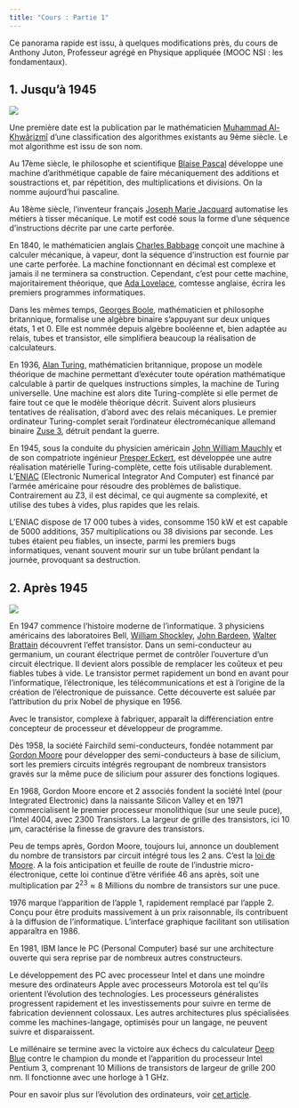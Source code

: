 ---
title: "Cours : Partie 1"
---

Ce panorama rapide est issu, à quelques modifications près, du cours de Anthony Juton, Professeur agrégé en Physique appliquée (MOOC NSI : les fondamentaux).

## 1. Jusqu'à 1945

![](archi_histoire_1.png)

Une première date est la publication par le mathématicien [Muhammad Al-Khwârizmî](https://fr.wikipedia.org/wiki/Al-Khw%C3%A2rizm%C3%AE){ target=_blank } d'une classification des algorithmes existants au 9ème siècle. Le mot algorithme est issu de son nom.

 Au 17ème siècle, le philosophe et scientifique [Blaise Pascal](https://fr.wikipedia.org/wiki/Blaise_Pascal){ target=_blank } développe une machine d'arithmétique capable de faire mécaniquement des additions et soustractions et, par répétition, des multiplications et divisions. On la nomme aujourd'hui pascaline.

 Au 18ème siècle, l'inventeur français [Joseph Marie Jacquard](https://fr.wikipedia.org/wiki/Joseph_Marie_Jacquard){ target=_blank } automatise les métiers à tisser mécanique. Le motif est codé sous la forme d'une séquence d'instructions décrite par une carte perforée.

 En 1840, le mathématicien anglais [Charles Babbage](https://fr.wikipedia.org/wiki/Charles_Babbage){ target=_blank } conçoit une machine à calculer mécanique, à vapeur, dont la séquence d'instruction est fournie par une carte perforée. La machine fonctionnant en décimal est complexe et jamais il ne terminera sa construction. Cependant, c'est pour cette machine, majoritairement théorique, que [Ada Lovelace](https://fr.wikipedia.org/wiki/Ada_Lovelace){ target=_blank }, comtesse anglaise, écrira les premiers programmes informatiques.

 Dans les mêmes temps, [Georges Boole](https://fr.wikipedia.org/wiki/George_Boole){ target=_blank }, mathématicien et philosophe britannique, formalise une algèbre binaire s'appuyant sur deux uniques états, 1 et 0. Elle est nommée depuis algèbre booléenne et, bien adaptée au relais, tubes et transistor, elle simplifiera beaucoup la réalisation de calculateurs.

 En 1936, [Alan Turing](https://fr.wikipedia.org/wiki/Alan_Turing){ target=_blank }, mathématicien britannique, propose un modèle théorique de machine permettant d'exécuter toute opération mathématique calculable à partir de quelques instructions simples, la machine de Turing universelle. Une machine est alors dite Turing-complète si elle permet de faire tout ce que le modèle théorique décrit.
Suivent alors plusieurs tentatives de réalisation, d'abord avec des relais mécaniques. Le premier ordinateur Turing-complet serait l'ordinateur électromécanique allemand binaire [Zuse 3](https://fr.wikipedia.org/wiki/Zuse_3){ target=_blank }, détruit pendant la guerre.

 En 1945, sous la conduite du physicien américain [John William Mauchly](https://fr.wikipedia.org/wiki/John_William_Mauchly){ target=_blank } et de son compatriote ingénieur [Presper Eckert](https://fr.wikipedia.org/wiki/John_Eckert){ target=_blank }, est développée une autre réalisation matérielle Turing-complète, cette fois utilisable durablement. L'[ENIAC](https://fr.wikipedia.org/wiki/ENIAC){ target=_blank } (Electronic Numerical Integrator And Computer) est financé par l'armée américaine pour résoudre des problèmes de balistique. Contrairement au Z3, il est décimal, ce qui augmente sa complexité, et utilise des tubes à vides, plus rapides que les relais.
 
L'ENIAC dispose de 17 000 tubes à vides, consomme 150 kW et est capable de 5000 additions, 357 multiplications ou 38 divisions par seconde. Les tubes étaient peu fiables, un insecte, parmi les premiers bugs informatiques, venant souvent mourir sur un tube brûlant pendant la journée, provoquant sa destruction.

## 2. Après 1945

![](archi_histoire_2.png)

 En 1947 commence l'histoire moderne de l'informatique. 3 physiciens américains des laboratoires Bell, [William Shockley](https://fr.wikipedia.org/wiki/William_Shockley){ target=_blank }, [John Bardeen](https://fr.wikipedia.org/wiki/John_Bardeen){ target=_blank }, [Walter Brattain](https://fr.wikipedia.org/wiki/Walter_Houser_Brattain){ target=_blank } découvrent l'effet transistor. Dans un semi-conducteur au germanium, un courant électrique permet de contrôler l'ouverture d'un circuit électrique. Il devient alors possible de remplacer les coûteux et peu fiables tubes à vide. Le transistor permet rapidement un bond en avant pour l'informatique, l'électronique, les télécommunications et est à l'origine de la création de l'électronique de puissance. Cette découverte est saluée par l'attribution du prix Nobel de physique en 1956.

Avec le transistor, complexe à fabriquer, apparaît la différenciation entre concepteur de processeur et développeur de programme.

 Dès 1958, la société Fairchild semi-conducteurs, fondée notamment par [Gordon Moore](https://fr.wikipedia.org/wiki/Gordon_Earle_Moore){ target=_blank } pour développer des semi-conducteurs à base de silicium, sort les premiers circuits intégrés regroupant de nombreux transistors gravés sur la même puce de silicium pour assurer des fonctions logiques.

 En 1968, Gordon Moore encore et 2 associés fondent la société Intel (pour Integrated Electronic) dans la naissante Silicon Valley et en 1971 commercialisent le premier processeur monolithique (sur une seule puce), l'Intel 4004, avec 2300 Transistors. La largeur de grille des transistors, ici 10 µm, caractérise la finesse de gravure des transistors. 

 Peu de temps après, Gordon Moore, toujours lui, annonce un doublement du nombre de transistors par circuit intégré tous les 2 ans. C'est la [loi de Moore](https://fr.wikipedia.org/wiki/Loi_de_Moore){ target=_blank }. A la fois anticipation et feuille de route de l'industrie micro-électronique, cette loi continue d'être vérifiée 46 ans après, soit une multiplication par $2^23 \approx 8$ Millions du nombre de transistors sur une puce.

 1976 marque l'apparition de l'apple 1, rapidement remplacé par l'apple 2. Conçu pour être produits massivement à un prix raisonnable, ils contribuent à la diffusion de l'informatique. L'interface graphique facilitant son utilisation apparaîtra en 1986.

 En 1981, IBM lance le PC (Personal Computer) basé sur une architecture ouverte qui sera reprise par de nombreux autres constructeurs.

Le développement des PC avec processeur Intel et dans une moindre mesure des ordinateurs Apple avec processeurs Motorola est tel qu'ils orientent l'évolution des technologies. Les processeurs généralistes progressent rapidement et les investissements pour suivre en terme de fabrication deviennent colossaux. Les autres architectures plus spécialisées comme les machines-langage, optimisés pour un langage, ne peuvent suivre et disparaissent.

Le millénaire se termine avec la victoire aux échecs du calculateur [Deep Blue](https://fr.wikipedia.org/wiki/Deep_Blue){ target=_blank } contre le champion du monde et l'apparition du processeur Intel Pentium 3, comprenant 10 Millions de transistors de largeur de grille 200 nm. Il fonctionne avec une horloge à 1 GHz.

Pour en savoir plus sur l'évolution des ordinateurs, voir [cet article](https://mathsinfolycee.sitelf.fr/posts/histoireinfo/index.html).